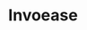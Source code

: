 ---
title: Invoease
url: https://invoease.com
caption: nvoease products are geared mainly toward small-sized businesses and offer cloud-based accounting that manage and Invoices.
preview: /img/invoease.png
tags: [css3, jquery, javascript, react-js, graphql, html5, ruby, ruby-on-rails]
---